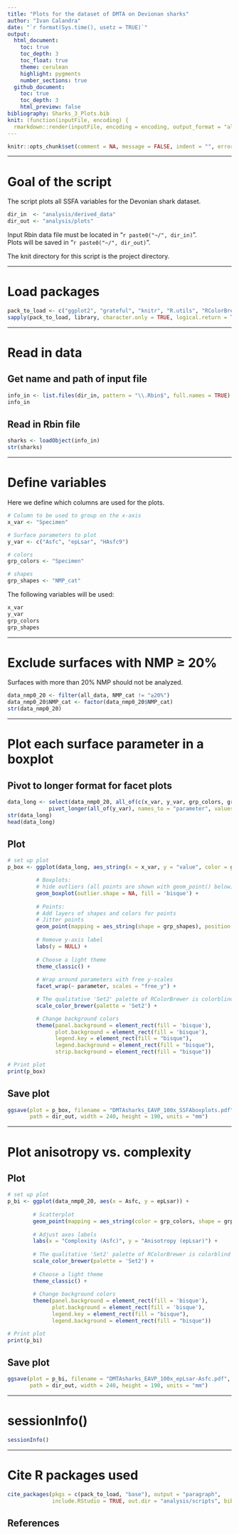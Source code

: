 ```yaml
---
title: "Plots for the dataset of DMTA on Devionan sharks"
author: "Ivan Calandra"
date: "`r format(Sys.time(), usetz = TRUE)`"
output:
  html_document:
    toc: true
    toc_depth: 3
    toc_float: true
    theme: cerulean
    highlight: pygments
    number_sections: true
  github_document: 
    toc: true
    toc_depth: 3
    html_preview: false
bibliography: Sharks_3_Plots.bib
knit: (function(inputFile, encoding) {
  rmarkdown::render(inputFile, encoding = encoding, output_format = "all", knit_root_dir = rprojroot::find_rstudio_root_file()) })
---
```


```r
knitr::opts_chunk$set(comment = NA, message = FALSE, indent = "", error = TRUE)
```


---


# Goal of the script
The script plots all SSFA variables for the Devonian shark dataset.   

```r
dir_in  <- "analysis/derived_data"
dir_out <- "analysis/plots"
```

Input Rbin data file must be located in "`r paste0("~/", dir_in)`".  
Plots will be saved in "`r paste0("~/", dir_out)`".

The knit directory for this script is the project directory.


---


# Load packages
```r
pack_to_load <- c("ggplot2", "grateful", "knitr", "R.utils", "RColorBrewer", "rmarkdown", "tidyverse")
sapply(pack_to_load, library, character.only = TRUE, logical.return = TRUE)
```


---


# Read in data
## Get name and path of input file 
```r
info_in <- list.files(dir_in, pattern = "\\.Rbin$", full.names = TRUE)
info_in
```


## Read in Rbin file
```r
sharks <- loadObject(info_in)
str(sharks)
```


---


# Define variables
Here we define which columns are used for the plots.  

```r
# Column to be used to group on the x-axis
x_var <- "Specimen"

# Surface parameters to plot
y_var <- c("Asfc", "epLsar", "HAsfc9")

# colors
grp_colors <- "Specimen"

# shapes
grp_shapes <- "NMP_cat"
```

The following variables will be used:  
```r
x_var
y_var
grp_colors
grp_shapes
```


---


# Exclude surfaces with NMP ≥ 20%
Surfaces with more than 20% NMP should not be analyzed.

```r
data_nmp0_20 <- filter(all_data, NMP_cat != "≥20%")
data_nmp0_20$NMP_cat <- factor(data_nmp0_20$NMP_cat)
str(data_nmp0_20)
```


---


# Plot each surface parameter in a boxplot
## Pivot to longer format for facet plots
```r
data_long <- select(data_nmp0_20, all_of(c(x_var, y_var, grp_colors, grp_shapes))) %>%
             pivot_longer(all_of(y_var), names_to = "parameter", values_to = "value")
str(data_long)
head(data_long)
```


## Plot
```r
# set up plot
p_box <- ggplot(data_long, aes_string(x = x_var, y = "value", color = grp_colors)) +

         # Boxplots:
         # hide outliers (all points are shown with geom_point() below) 
         geom_boxplot(outlier.shape = NA, fill = 'bisque') +
  
         # Points:
         # Add layers of shapes and colors for points 
         # Jitter points
         geom_point(mapping = aes_string(shape = grp_shapes), position = "jitter", size = 2) +
  
         # Remove y-axis label
         labs(y = NULL) + 
  
         # Choose a light theme
         theme_classic() +
  
         # Wrap around parameters with free y-scales
         facet_wrap(~ parameter, scales = "free_y") +

         # The qualitative 'Set2' palette of RColorBrewer is colorblind friendly
         scale_color_brewer(palette = 'Set2') +

         # Change background colors
         theme(panel.background = element_rect(fill = 'bisque'), 
               plot.background = element_rect(fill = 'bisque'), 
               legend.key = element_rect(fill = "bisque"), 
               legend.background = element_rect(fill = "bisque"),
               strip.background = element_rect(fill = "bisque"))

# Print plot
print(p_box)
```


## Save plot
```r
ggsave(plot = p_box, filename = "DMTAsharks_EAVP_100x_SSFAboxplots.pdf", 
       path = dir_out, width = 240, height = 190, units = "mm")
```


---


# Plot anisotropy vs. complexity
## Plot
```r
# set up plot
p_bi <- ggplot(data_nmp0_20, aes(x = Asfc, y = epLsar)) +
        
        # Scatterplot
        geom_point(mapping = aes_string(color = grp_colors, shape = grp_shapes), size = 4) +
  
        # Adjust axes labels
        labs(x = "Complexity (Asfc)", y = "Anisotropy (epLsar)") +
  
        # The qualitative 'Set2' palette of RColorBrewer is colorblind friendly
        scale_color_brewer(palette = 'Set2') +
  
        # Choose a light theme
        theme_classic() +
   
        # Change background colors
        theme(panel.background = element_rect(fill = 'bisque'), 
              plot.background = element_rect(fill = 'bisque'), 
              legend.key = element_rect(fill = "bisque"), 
              legend.background = element_rect(fill = "bisque"))

# Print plot
print(p_bi)
```


## Save plot
```r
ggsave(plot = p_bi, filename = "DMTAsharks_EAVP_100x_epLsar-Asfc.pdf", 
       path = dir_out, width = 240, height = 190, units = "mm")
```

---


# sessionInfo()

```r
sessionInfo()
```


---


# Cite R packages used

```r
cite_packages(pkgs = c(pack_to_load, "base"), output = "paragraph", 
              include.RStudio = TRUE, out.dir = "analysis/scripts", bib.file = "Sharks_3_Plots")
```


## References


